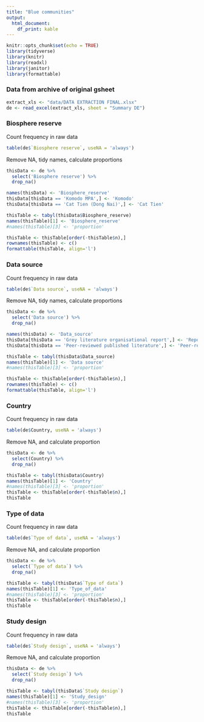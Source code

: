 ---
title: "Blue communities"
output: 
  html_document:
    df_print: kable
---

```{r setup, include=FALSE}
knitr::opts_chunk$set(echo = TRUE)
library(tidyverse)
library(knitr)
library(readxl)
library(janitor)
library(formattable)
```

### Data from archive of original gsheet
```{r eval = TRUE}
extract_xls <- "data/DATA EXTRACTION FINAL.xlsx"
de <- read_excel(extract_xls, sheet = "Summary DE")
```

### Biosphere reserve

Count frequency in raw data
```{r}
table(de$`Biosphere reserve`, useNA = 'always')
```

Remove NA, tidy names, calculate proportions
```{r eval = TRUE, echo = TRUE}
thisData <- de %>% 
  select('Biosphere reserve') %>% 
  drop_na()

names(thisData) <- 'Biosphere_reserve'
thisData[thisData == 'Komodo MPA',] <- 'Komodo'
thisData[thisData == 'Cat Tien (Dong Nai)',] <- 'Cat Tien'

thisTable <- tabyl(thisData$Biosphere_reserve)
names(thisTable)[1] <- 'Biosphere_reserve'
#names(thisTable)[3] <- 'proportion'

thisTable <- thisTable[order(-thisTable$n),]
rownames(thisTable) <- c()
formattable(thisTable, align='l')
```

### Data source

Count frequency in raw data
```{r}
table(de$`Data source`, useNA = 'always')
```

Remove NA, tidy names, calculate proportions
```{r eval = TRUE, echo = TRUE}
thisData <- de %>% 
  select('Data source') %>% 
  drop_na()

names(thisData) <- 'Data_source'
thisData[thisData == 'Grey literature organisational report',] <- 'Report'
thisData[thisData == 'Peer-reviewed published literature',] <- 'Peer-reviewed'

thisTable <- tabyl(thisData$Data_source)
names(thisTable)[1] <- 'Data source'
#names(thisTable)[3] <- 'proportion'

thisTable <- thisTable[order(-thisTable$n),]
rownames(thisTable) <- c()
formattable(thisTable, align='l')
```

### Country

Count frequency in raw data
```{r}
table(de$Country, useNA = 'always')
```

Remove NA, and calculate proportion
```{r eval = TRUE, echo = TRUE}
thisData <- de %>% 
  select(Country) %>% 
  drop_na()

thisTable <- tabyl(thisData$Country)
names(thisTable)[1] <- 'Country'
#names(thisTable)[3] <- 'proportion'
thisTable <- thisTable[order(-thisTable$n),]
thisTable
```

### Type of data

Count frequency in raw data
```{r}
table(de$`Type of data`, useNA = 'always')
```

Remove NA, and calculate proportion
```{r eval = TRUE, echo = TRUE}
thisData <- de %>% 
  select(`Type of data`) %>% 
  drop_na()

thisTable <- tabyl(thisData$`Type of data`)
names(thisTable)[1] <- 'Type_of_data'
#names(thisTable)[3] <- 'proportion'
thisTable <- thisTable[order(-thisTable$n),]
thisTable
```

### Study design

Count frequency in raw data
```{r}
table(de$`Study design`, useNA = 'always')
```

Remove NA, and calculate proportion
```{r eval = TRUE, echo = TRUE}
thisData <- de %>% 
  select(`Study design`) %>% 
  drop_na()

thisTable <- tabyl(thisData$`Study design`)
names(thisTable)[1] <- 'Study_design'
#names(thisTable)[3] <- 'proportion'
thisTable <- thisTable[order(-thisTable$n),]
thisTable
```


